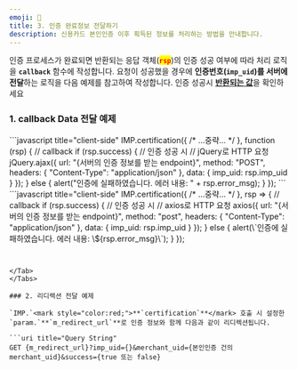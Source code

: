 ```yaml
---
emoji: 🚚
title: 3. 인증 완료정보 전달하기
description: 신용카드 본인인증 이후 획득된 정보를 처리하는 방법을 안내합니다.
---
```





인증 프로세스가 완료되면 반환되는 응답 객체(<mark style="color:red;">**`rsp`**</mark>)의 인증 성공 여부에 따라 처리 로직을 **`callback`** 함수에 작성합니다. 요청이 성공했을 경우에 **인증번호(`imp_uid`)를 서버에 전달**하는 로직을 다음 예제를 참고하여 작성합니다. 인증 성공시 [**반환되는 값**](../../sdk/javascript-sdk/cft-rt.md)을 확인하세요

### 1. callback Data 전달 예제

<Tabs>
<Tab title="JavaScript">
```javascript title="client-side"
IMP.certification({
    /* ...중략... */
  }, function (rsp) { // callback
    if (rsp.success) { // 인증 성공 시
      // jQuery로 HTTP 요청
      jQuery.ajax({
        url: "{서버의 인증 정보를 받는 endpoint}", 
        method: "POST",
        headers: { "Content-Type": "application/json" },
        data: { imp_uid: rsp.imp_uid }
      });
    } else {
      alert("인증에 실패하였습니다. 에러 내용: " +  rsp.error_msg);
    }
  });
```


</Tab>

<Tab title="JS ES Next">
```javascript title="client-side"
IMP.certification({
    /* ...중략... */
  }, rsp => { // callback
    if (rsp.success) { // 인증 성공 시
      // axios로 HTTP 요청
      axios({
        url: "{서버의 인증 정보를 받는 endpoint}", 
        method: "post",
        headers: { "Content-Type": "application/json" },
        data: { imp_uid: rsp.imp_uid }
      });
    } else {
      alert(\`인증에 실패하였습니다. 에러 내용: \${rsp.error_msg}\`);
    }
  });

```


</Tab>
</Tabs>

### 2. 리디렉션 전달 예제

`IMP.`<mark style="color:red;">**`certification`**</mark> 호출 시 설정한 `param.`**`m_redirect_url`**로 인증 정보와 함께 다음과 같이 리디렉션됩니다.

```uri title="Query String"
GET {m_redirect_url}?imp_uid={}&merchant_uid={본인인증 건의 merchant_uid}&success={true 또는 false}
```


